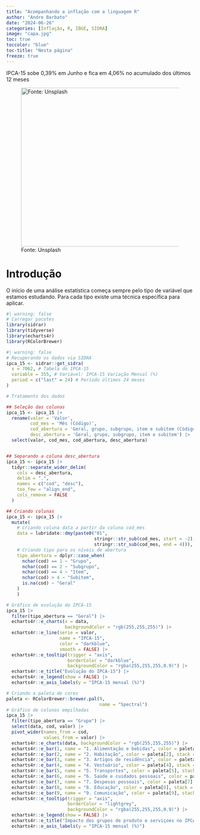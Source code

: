 ```yaml
---
title: "Acompanhando a inflação com a linguagem R"
author: "Andre Barbato"
date: "2024-06-26"
categories: [Inflação, R, IBGE, SIDRA]
image: "capa.jpg"
toc: true
toccolor: "blue"
toc-title: "Nesta página"
freeze: true
---
```


IPCA-15 sobe 0,39% em Junho e fica em 4,06% no acumulado dos últimos 12 meses

![Fonte: Unsplash](capa.jpg){fig-alt="Uso gratuito sob a Licença da Unsplash" fig-align="left" width="642" height="427"}

# Introdução

O início de uma análise estatística começa sempre pelo tipo de variável que estamos estudando. Para cada tipo existe uma técnica específica para aplicar.

```r
#| warning: false 
# Carregar pacotes
library(sidrar)
library(tidyverse)
library(echarts4r)
library(RColorBrewer)
```

```r
#| warning: false 
# Recuperando os dados via SIDRA
ipca_15 <- sidrar::get_sidra(
  x = 7062, # Tabela do IPCA-15
  variable = 355, # Variável: IPCA-15 Variação Mensal (%)
  period = c("last" = 24) # Período últimos 24 meses  
)

```

```r
# Tratamento dos dados

## Seleção das colunas
ipca_15 <- ipca_15 |>
  rename(valor = 'Valor',
         cod_mes = 'Mês (Código)',
         cod_abertura = 'Geral, grupo, subgrupo, item e subitem (Código)',
         desc_abertura = 'Geral, grupo, subgrupo, item e subitem') |> 
  select(valor, cod_mes, cod_abertura, desc_abertura)


## Separando a coluna desc_abertura
ipca_15 <- ipca_15 |> 
  tidyr::separate_wider_delim(
    cols = desc_abertura,
    delim = ".",
    names = c("cod", "desc"),
    too_few = "align_end",
    cols_remove = FALSE
  )

## Criando colunas
ipca_15 <- ipca_15 |>
  mutate(
    # Criando coluna data a partir da coluna cod_mes
    data = lubridate::dmy(paste0("01",
                                 stringr::str_sub(cod_mes, start = -2),
                                 stringr::str_sub(cod_mes, end = 4))),
    # Criando tipo para os níveis de abertura
    tipo_abertura = dplyr::case_when(
      nchar(cod) == 1 ~ "Grupo",
      nchar(cod) == 2 ~ "Subgrupo",
      nchar(cod) == 4 ~ "Item",
      nchar(cod) > 4 ~ "Subitem",
      is.na(cod) ~ "Geral"
    )
    )

```

```r
# Gráfico de evolução do IPCA-15
ipca_15 |> 
  filter(tipo_abertura == "Geral") |> 
  echarts4r::e_charts(x = data,
                      backgroundColor = "rgb(255,255,255)") |> 
  echarts4r::e_line(serie = valor,
                    name = "IPCA-15",
                    color = "darkblue",
                    smooth = FALSE) |> 
  echarts4r::e_tooltip(trigger = "axis",
                       borderColor = "darkblue",
                       backgroundColor = "rgba(255,255,255,0.9)") |> 
  echarts4r::e_title("Evolução do IPCA-15") |> 
  echarts4r::e_legend(show = FALSE) |> 
  echarts4r::e_axis_labels(y = "IPCA-15 mensal (%)")
```

```r
# Criando a paleta de cores
paleta <- RColorBrewer::brewer.pal(9, 
                                   name = "Spectral")
# Gráfico de colunas empilhadas
ipca_15 |> 
  filter(tipo_abertura == "Grupo") |>
  select(data, cod, valor) |> 
  pivot_wider(names_from = cod,
              values_from = valor) |> 
  echarts4r::e_charts(data, backgroundColor = "rgb(255,255,255)") |> 
  echarts4r::e_bar(1, name = "1. Alimentação e bebidas", color = paleta[1], stack = "grp") |> 
  echarts4r::e_bar(2, name = "2. Habitação", color = paleta[2], stack = "grp") |> 
  echarts4r::e_bar(3, name = "3. Artigos de residência", color = paleta[3], stack = "grp") |> 
  echarts4r::e_bar(4, name = "4. Vestuário", color = paleta[4], stack = "grp") |>
  echarts4r::e_bar(5, name = "5. Transportes", color = paleta[5], stack = "grp") |>
  echarts4r::e_bar(6, name = "6. Saúde e cuidados pessoais", color = paleta[6], stack = "grp") |>
  echarts4r::e_bar(7, name = "7. Despesas pessoais", color = paleta[7], stack = "grp") |>
  echarts4r::e_bar(8, name = "8. Educação", color = paleta[8], stack = "grp") |>
  echarts4r::e_bar(9, name = "9. Comunicação", color = paleta[9], stack = "grp") |>
  echarts4r::e_tooltip(trigger = "axis",
                       borderColor = "lightgrey",
                       backgroundColor = "rgba(255,255,255,0.9)") |>
  echarts4r::e_legend(show = FALSE) |> 
  echarts4r::e_title("Impacto dos grupos de produto e serviçoes no IPCA-15") |> 
  echarts4r::e_axis_labels(y = "IPCA-15 mensal (%)")
```
